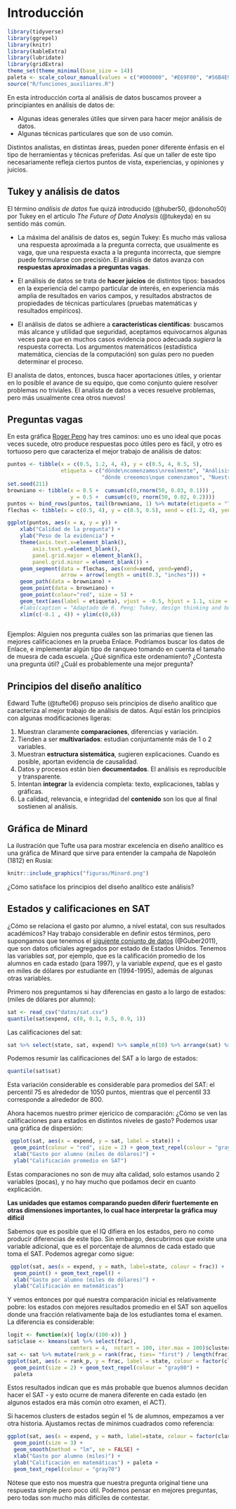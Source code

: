 # Introducción {#intro}

```r
library(tidyverse)
library(ggrepel)
library(knitr)
library(kableExtra)
library(lubridate)
library(gridExtra)
theme_set(theme_minimal(base_size = 14))
paleta <- scale_colour_manual(values = c("#000000", "#E69F00", "#56B4E9", "#009E73", "#F0E442", "#0072B2", "#D55E00", "#CC79A7"))
source("R/funciones_auxiliares.R")
```


En esta introducción corta al análisis de datos buscamos
proveer a principiantes en análisis de datos de: 

- Algunas ideas generales útiles que sirven para hacer mejor análisis de datos.
- Algunas técnicas particulares que son de uso común.

Distintos analistas, en distintas áreas, pueden poner diferente énfasis
en el tipo de herramientas y técnicas preferidas. Así que un taller de este
tipo necesariamente refleja ciertos puntos de vista, experiencias, y 
opiniones y juicios.


## Tukey y análisis de datos {-}

El término *análisis de datos* fue quizá 
introducido (@huber50, @donoho50) por Tukey en el artículo 
*The Future of Data Analysis* (@tukeyda) en 
su sentido más común. 

- La máxima del análisis de datos es, según Tukey: Es mucho más valiosa
una respuesta aproximada a la pregunta correcta, que usualmente es vaga,
que una respuesta exacta a la pregunta incorrecta, que siempre puede formularse
con precisión. El análisis de datos avanza con **respuestas aproximadas a preguntas
vagas**.

- El análisis de datos se trata de **hacer juicios** de distintos tipos: basados
en la experiencia del campo particular de interés, en experiencia más amplia
de resultados en varios campos, y resultados abstractos de propiedades de técnicas
particulares (pruebas matemáticas y resultados empíricos).

- El análisis de datos se adhiere a **características científicas**: buscamos más 
alcance y utilidad que seguridad, aceptamos equivocarnos algunas veces para que
en muchos casos evidencia poco adecuada *sugiera* la respuesta correcta. Los
argumentos matemáticos (estadística matemática, ciencias de la computación) son 
guías pero no pueden determinar el proceso.

El analista de datos, entonces, busca hacer aportaciones útiles, y 
orientar en lo posible el avance de su equipo, que
como conjunto quiere resolver problemas no triviales. El analista
de datos a veces resuelve problemas, pero más usualmente crea otros nuevos!

## Preguntas vagas {-}

En esta gráfica [Roger Peng](https://simplystatistics.org/2019/04/17/tukey-design-thinking-and-better-questions/) hay tres caminos: uno es uno ideal que pocas veces sucede,
otro produce respuestas poco útiles pero es fácil, y otro es tortuoso pero que 
caracteriza el mejor trabajo de análisis de datos:


```r

puntos <- tibble(x = c(0.5, 1.2, 4, 4), y = c(0.5, 4, 0.5, 5),
                 etiqueta = c("dónde\ncomenzamos\nrealmente", "Análisis de datos \n poco útil, de bajo impacto", 
                              "dónde creeemos\nque comenzamos", "Nuestra \n Meta "))
set.seed(211)
browniano <- tibble(x = 0.5 +  cumsum(c(0,rnorm(50, 0.03, 0.1))) ,
                    y = 0.5 +  cumsum(c(0, rnorm(50, 0.02, 0.2))))
puntos <- bind_rows(puntos, tail(browniano, 1) %>% mutate(etiqueta = "Terminamos?!?"))
flechas <- tibble(x = c(0.5, 4), y = c(0.5, 0.5), xend = c(1.2, 4), yend = c(4, 5))

ggplot(puntos, aes(x = x, y = y)) + 
    xlab("Calidad de la pregunta") +
    ylab("Peso de la evidencia") +
    theme(axis.text.x=element_blank(),
        axis.text.y=element_blank(),
        panel.grid.major = element_blank(),
        panel.grid.minor = element_blank()) +
    geom_segment(data = flechas, aes(xend=xend, yend=yend),
                 arrow = arrow(length = unit(0.3, "inches"))) +
    geom_path(data = browniano) +
    geom_point(data = browniano) +
    geom_point(colour="red", size = 5) +
    geom_text(aes(label = etiqueta), vjust = -0.5, hjust = 1.1, size = 4.2) +
    #labs(caption = "Adaptado de R. Peng: Tukey, design thinking and better questions.") +
    xlim(c(-0.1 , 4)) + ylim(c(0,6))
    
```

Ejemplos: Alguien nos pregunta cuáles son las primarias que tienen las mejores calificaciones
en la prueba Enlace. Podríamos buscar los datos de Enlace, e implementar algún tipo
de ranqueo tomando en cuenta el tamaño de muesra de cada escuela. ¿Qué significa este
ordenamiento? ¿Contesta una pregunta útil? ¿Cuál es probablemente una mejor pregunta?

## Principios del diseño analítico {-}

Edward Tufte (@tufte06) propuso seis principios de diseño analítico que caracteriza
al mejor trabajo de análisis de datos. Aquí están los principios con algunas
modificaciones ligeras:

1. Muestran claramente **comparaciones**, diferencias y variación.
2. Tienden a ser **multivariados**: estudian conjuntamente más de 1 o 2 variables.
3. Muestran **estructura sistemática**, sugieren explicaciones. Cuando es posible,
aportan evidencia de causalidad.
4. Datos y procesos están bien **documentados**. El análisis es reproducible y transparente.
5. Intentan **integrar** la evidencia completa: texto, explicaciones, tablas y
gráficas.
6. La calidad, relevancia, e integridad del **contenido** son los que
al final sostienen al análisis.

## Gráfica de Minard {-}

La ilustración que Tufte usa para mostrar excelencia en diseño analítico es
una gráfica de Minard que sirve para entender la campaña de Napoleón (1812) 
en Rusia:

```r
knitr::include_graphics("figuras/Minard.png")
```

¿Cómo satisface los principios del diseño analítico este análisis?

## Estados y calificaciones en SAT {-}

¿Cómo se relaciona el gasto por alumno, a nivel estatal, 
con sus resultados académicos? Hay trabajo
considerable en definir estos términos, pero supongamos que tenemos el
[siguiente conjunto de datos](http://jse.amstat.org/datasets/sat.txt) (@Guber2011), que son
datos oficiales agregados por estado de Estados Unidos. Tenemos las variables
*sat*, por ejemplo, que es la calificación promedio de los alumnos en cada estado
(para 1997), y la variable *expend*, que es el gasto en miles de dólares
por estudiante en (1994-1995), además de algunas otras variables. 

Primero nos preguntamos si hay diferencias en gasto a lo largo de estados:
(miles de dólares por alumno):

```r
sat <- read_csv("datos/sat.csv")
quantile(sat$expend, c(0, 0.1, 0.5, 0.9, 1))
```


Las calificaciones del sat:


```r
sat %>% select(state, sat, expend) %>% sample_n(10) %>% arrange(sat) %>% formatear_tabla()
```

Podemos resumir las calificaciones del SAT a lo largo de estados:

```r
quantile(sat$sat)
```

Esta variación considerable es considerable para promedios del SAT: 
el percentil 75 es alrededor de 1050 puntos, mientras que el percentil 33 corresponde a alrededor de 800.

Ahora hacemos nuestro primer ejericico de comparación: ¿Cómo se ven las
calificaciones para estados en distintos niveles de gasto? Podemos
usar una gráfica de dispersión:


```r
 ggplot(sat, aes(x = expend, y = sat, label = state)) + 
  geom_point(colour = "red", size = 2) + geom_text_repel(colour = "gray50") +
  xlab("Gasto por alumno (miles de dólares)") +
  ylab("Calificación promedio en SAT")
```

Estas comparaciones no son de muy alta calidad, solo estamos usando 2 variables (pocas),
y no hay mucho que podamos decir en cuanto explicación.


**Las unidades que estamos comparando pueden diferir fuertemente en otras 
dimensiones importantes, lo cual hace interpretar la gráfica muy difícil**

Sabemos que es posible que el IQ difiera en los estados, pero no como producir
diferencias de este tipo. Sin embargo, descubrimos que existe una variable adicional, 
que es el porcentaje de alumnos de cada estado
que toma el SAT. Podemos agregar como sigue:

```r
 ggplot(sat, aes(x = expend, y = math, label=state, colour = frac)) + 
  geom_point() + geom_text_repel() +
  xlab("Gasto por alumno (miles de dólares)") +
  ylab("Calificación en matemáticas") 
```


Y vemos entonces por qué nuestra comparación inicial es relativamente pobre:
los estados con mejores resultados promedio en el SAT son aquellos donde una
fracción relativamente baja de los estudiantes toma el examen. La diferencia
es considerable: 

```r
logit <- function(x){ log(x/(100-x)) }
sat$clase <- kmeans(sat %>% select(frac), 
                    centers = 4,  nstart = 100, iter.max = 100)$cluster
sat <- sat %>% mutate(rank_p = rank(frac, ties= "first") / length(frac))
ggplot(sat, aes(x = rank_p, y = frac, label = state, colour = factor(clase))) +
  geom_point(size = 2) + geom_text_repel(colour = "gray80") +
  paleta
```

Estos resultados indican que es más probable que buenos alumnos decidan hacer
el SAT - y esto ocurre de manera diferente en cada estado (en algunos estados
era más común otro examen, el ACT). 

Si hacemos clusters de estados
según el % de alumnos, empezamos a ver otra historia. Ajustamos rectas
de mínimos cuadrados como referencia:

```r
ggplot(sat, aes(x = expend, y = math, label=state, colour = factor(clase))) + 
  geom_point(size = 3) + 
  geom_smooth(method = "lm", se = FALSE) +
  xlab("Gasto por alumno (miles)") +
  ylab("Calificación en matemáticas") + paleta +
  geom_text_repel(colour = "gray70") 
```

Nótese que esto nos muestra que nuestra pregunta original tiene una respuesta
simple pero poco útil. Podemos pensar en mejores preguntas, pero todas
son mucho más difíciles de contestar. 
